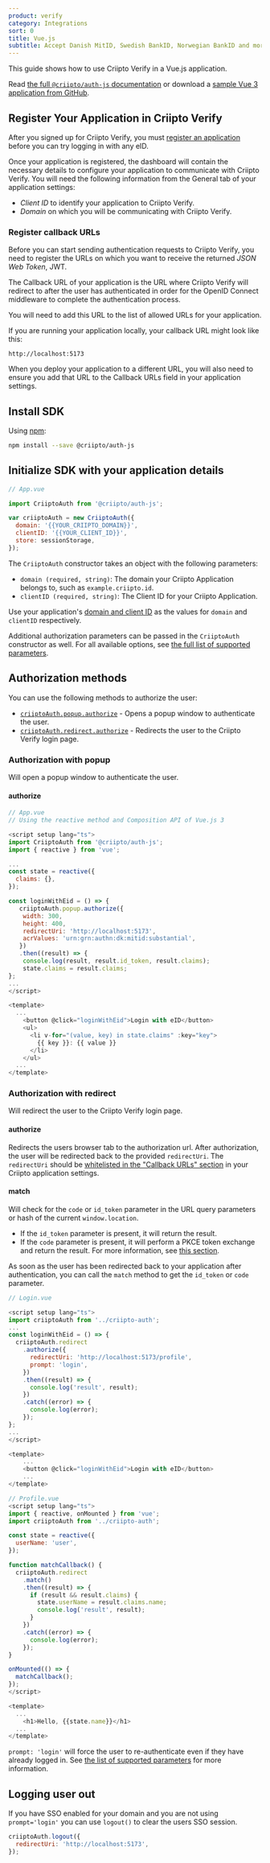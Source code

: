 ```yaml
---
product: verify
category: Integrations
sort: 0
title: Vue.js
subtitle: Accept Danish MitID, Swedish BankID, Norwegian BankID and more eID logins in your Vue.js application with @criipto/auth-js.
---
```



This guide shows how to use Criipto Verify in a Vue.js application.

Read [the full `@criipto/auth-js` documentation](https://github.com/criipto/criipto-auth.js) or download a [sample Vue 3 application from GitHub](https://github.com/criipto/samples/tree/master/Verify/vue-3).

## Register Your Application in Criipto Verify

After you signed up for Criipto Verify, you must [register an application](https://dashboard.criipto.com/applications/add) before you can try logging in with any eID.

Once your application is registered, the dashboard will contain the necessary details to configure your application to communicate with Criipto Verify.
You will need the following information from the General tab of your application settings:

- _Client ID_ to identify your application to Criipto Verify.
- _Domain_ on which you will be communicating with Criipto Verify.

### Register callback URLs

Before you can start sending authentication requests to Criipto Verify, you need to register the URLs on which you want to receive the returned _JSON Web Token_, JWT.

The Callback URL of your application is the URL where Criipto Verify will redirect to after the user has authenticated in order for the OpenID Connect middleware to complete the authentication process.

You will need to add this URL to the list of allowed URLs for your application.

If you are running your application locally, your callback URL might look like this:

```
http://localhost:5173
```

When you deploy your application to a different URL, you will also need to ensure you add that URL to the Callback URLs field in your application settings.

## Install SDK

Using [npm](https://npmjs.org/):

```sh
npm install --save @criipto/auth-js
```

## Initialize SDK with your application details

```javascript
// App.vue

import CriiptoAuth from '@criipto/auth-js';

var criiptoAuth = new CriiptoAuth({
  domain: '{{YOUR_CRIIPTO_DOMAIN}}',
  clientID: '{{YOUR_CLIENT_ID}}',
  store: sessionStorage,
});
```

The `CriiptoAuth` constructor takes an object with the following parameters:

- `domain (required, string)`: The domain your Criipto Application belongs to, such as `example.criipto.id`.
- `clientID (required, string)`: The Client ID for your Criipto Application.

Use your application's [domain and client ID](#register-your-application-in-criipto-verify) as the values for `domain` and `clientID` respectively.

Additional authorization parameters can be passed in the `CriiptoAuth` constructor as well. For all available options, see [the full list of supported parameters](/verify/getting-started/oidc-intro#authorize-request-parameters).

## Authorization methods

You can use the following methods to authorize the user:

- [`criiptoAuth.popup.authorize`](#authorization-with-popup) - Opens a popup window to authenticate the user.
- [`criiptoAuth.redirect.authorize`](#authorization-with-redirect) - Redirects the user to the Criipto Verify login page.

### Authorization with popup

Will open a popup window to authenticate the user.

#### authorize

```javascript
// App.vue
// Using the reactive method and Composition API of Vue.js 3

<script setup lang="ts">
import CriiptoAuth from '@criipto/auth-js';
import { reactive } from 'vue';

...
const state = reactive({
  claims: {},
});

const loginWithEid = () => {
   criiptoAuth.popup.authorize({
    width: 300,
    height: 400,
    redirectUri: 'http://localhost:5173',
    acrValues: 'urn:grn:authn:dk:mitid:substantial',
   })
   .then((result) => {
    console.log(result, result.id_token, result.claims);
    state.claims = result.claims;
};
...
</script>

<template>
  ...
    <button @click="loginWithEid">Login with eID</button>
    <ul>
      <li v-for="(value, key) in state.claims" :key="key">
        {{ key }}: {{ value }}
      </li>
    </ul>
  ...
</template>
```

### Authorization with redirect

Will redirect the user to the Criipto Verify login page.

#### authorize

Redirects the users browser tab to the authorization url. After authorization, the user will be redirected back to the provided `redirectUri`.
The `redirectUri` should be [whitelisted in the "Callback URLs" section](#register-callback-URLs) in your Criipto application settings.

#### match

Will check for the `code` or `id_token` parameter in the URL query parameters or hash of the current `window.location`.

- If the `id_token` parameter is present, it will return the result.
- If the `code` parameter is present, it will perform a PKCE token exchange and return the result. For more information, see [this section](/verify/getting-started/oidc-intro/#exchange-the-code-for-a-token).

As soon as the user has been redirected back to your application after authentication, you can call the `match` method to get the `id_token` or `code` parameter.

```javascript
// Login.vue

<script setup lang="ts">
import criiptoAuth from '../criipto-auth';
...
const loginWithEid = () => {
  criiptoAuth.redirect
    .authorize({
      redirectUri: 'http://localhost:5173/profile',
      prompt: 'login',
    })
    .then((result) => {
      console.log('result', result);
    })
    .catch((error) => {
      console.log(error);
    });
};
...
</script>

<template>
    ...
    <button @click="loginWithEid">Login with eID</button>
    ...
</template>

// Profile.vue
<script setup lang="ts">
import { reactive, onMounted } from 'vue';
import criiptoAuth from '../criipto-auth';

const state = reactive({
  userName: 'user',
});

function matchCallback() {
  criiptoAuth.redirect
    .match()
    .then((result) => {
      if (result && result.claims) {
        state.userName = result.claims.name;
        console.log('result', result);
      }
    })
    .catch((error) => {
      console.log(error);
    });
}

onMounted(() => {
  matchCallback();
});
</script>

<template>
  ...
    <h1>Hello, {{state.name}}</h1>
  ...
</template>
```

`prompt: 'login'` will force the user to re-authenticate even if they have already logged in. See [the list of supported parameters](/verify/getting-started/oidc-intro#authorize-request-parameters) for more information.

## Logging user out

If you have SSO enabled for your domain and you are not using `prompt='login'` you can use `logout()` to clear the users SSO session.

```javascript
criiptoAuth.logout({
  redirectUri: 'http://localhost:5173',
});
```
